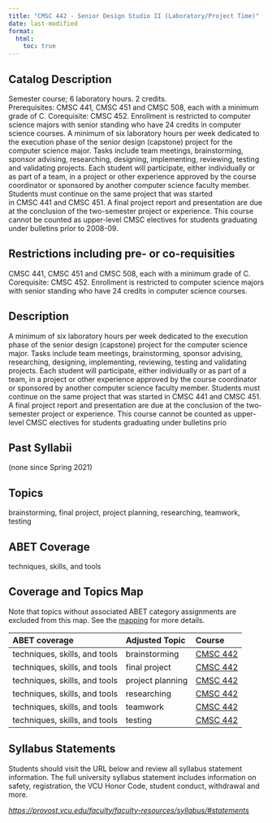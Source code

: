 ```yaml
---
title: "CMSC 442 - Senior Design Studio II (Laboratory/Project Time)"
date: last-modified
format:
  html:
    toc: true
---
```


## Catalog Description

Semester course; 6 laboratory hours. 2 credits. Prerequisites: CMSC 441, CMSC 451 and CMSC 508, each with a minimum grade of C. Corequisite: CMSC 452. Enrollment is restricted to computer science majors with senior standing who have 24 credits in computer science courses. A minimum of six laboratory hours per week dedicated to the execution phase of the senior design (capstone) project for the computer science major. Tasks include team meetings, brainstorming, sponsor advising, researching, designing, implementing, reviewing, testing and validating projects. Each student will participate, either individually or as part of a team, in a project or other experience approved by the course coordinator or sponsored by another computer science faculty member. Students must continue on the same project that was started in CMSC 441 and CMSC 451. A final project report and presentation are due at the conclusion of the two-semester project or experience. This course cannot be counted as upper-level CMSC electives for students graduating under bulletins prior to 2008-09.


## Restrictions including pre- or co-requisities
 
CMSC 441, CMSC 451 and CMSC 508, each with a minimum grade of C. Corequisite: CMSC 452. Enrollment is restricted to computer science majors with senior standing who have 24 credits in computer science courses.

## Description

A minimum of six laboratory hours per week dedicated to the execution phase of the senior design (capstone) project for the computer science major. Tasks include team meetings, brainstorming, sponsor advising, researching, designing, implementing, reviewing, testing and validating projects. Each student will participate, either individually or as part of a team, in a project or other experience approved by the course coordinator or sponsored by another computer science faculty member. Students must continue on the same project that was started in CMSC 441 and CMSC 451. A final project report and presentation are due at the conclusion of the two-semester project or experience. This course cannot be counted as upper-level CMSC electives for students graduating under bulletins prio

## Past Syllabii

(none since Spring 2021)

## Topics

brainstorming, final project, project planning, researching, teamwork, testing

## ABET Coverage

techniques, skills, and tools

## Coverage and Topics Map

Note that topics without associated ABET category assignments are excluded from this map.  See the [mapping](https://docs.google.com/spreadsheets/d/1qrN3L7eRLsM-aVMHYaLQN-FMYtrTJf0_h6dLKlUdPkk/edit#gid=338318647) for more details.

ABET coverage                  Adjusted Topic    Course
-----------------------------  ----------------  ----------------------------------
techniques, skills, and tools  brainstorming     <a href='CMSC442.qmd'>CMSC 442</a>
techniques, skills, and tools  final project     <a href='CMSC442.qmd'>CMSC 442</a>
techniques, skills, and tools  project planning  <a href='CMSC442.qmd'>CMSC 442</a>
techniques, skills, and tools  researching       <a href='CMSC442.qmd'>CMSC 442</a>
techniques, skills, and tools  teamwork          <a href='CMSC442.qmd'>CMSC 442</a>
techniques, skills, and tools  testing           <a href='CMSC442.qmd'>CMSC 442</a>


## Syllabus Statements

Students should visit the URL below and review all syllabus statement information. The full university syllabus statement includes information on safety, registration, the VCU Honor Code, student conduct, withdrawal and more.

*<https://provost.vcu.edu/faculty/faculty-resources/syllabus/#statements>*


